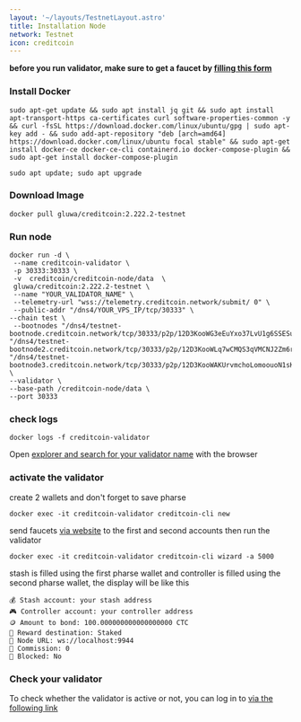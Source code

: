 ```yaml
---
layout: '~/layouts/TestnetLayout.astro'
title: Installation Node
network: Testnet
icon: creditcoin
---
```


**before you run validator, make sure to get a faucet by [filling this form](https://form.typeform.com/to/yGrtGCJO)**
### Install Docker 
```
sudo apt-get update && sudo apt install jq git && sudo apt install apt-transport-https ca-certificates curl software-properties-common -y && curl -fsSL https://download.docker.com/linux/ubuntu/gpg | sudo apt-key add - && sudo add-apt-repository "deb [arch=amd64] https://download.docker.com/linux/ubuntu focal stable" && sudo apt-get install docker-ce docker-ce-cli containerd.io docker-compose-plugin && sudo apt-get install docker-compose-plugin 
```

```
sudo apt update; sudo apt upgrade 
```

### Download Image
```
docker pull gluwa/creditcoin:2.222.2-testnet 
```

### Run node
```
docker run -d \
 --name creditcoin-validator \
 -p 30333:30333 \
 -v  creditcoin/creditcoin-node/data  \
 gluwa/creditcoin:2.222.2-testnet \
 --name "YOUR_VALIDATOR_NAME" \
 --telemetry-url "wss://telemetry.creditcoin.network/submit/ 0" \
 --public-addr "/dns4/YOUR_VPS_IP/tcp/30333" \
--chain test \
 --bootnodes "/dns4/testnet-bootnode.creditcoin.network/tcp/30333/p2p/12D3KooWG3eEuYxo37LvU1g6SSESu4i9TQ8FrZmJcjvdys7eA3cH" "/dns4/testnet-bootnode2.creditcoin.network/tcp/30333/p2p/12D3KooWLq7wCMQS3qVMCNJ2Zm6rYuYh74cM99i9Tm8PMdqJPDzb" "/dns4/testnet-bootnode3.creditcoin.network/tcp/30333/p2p/12D3KooWAKUrvmchoLomoouoN1sKfF9kq8dYtCVFvtPuvqp7wFBS" \
--validator \
--base-path /creditcoin-node/data \
--port 30333
```
### check logs
```
docker logs -f creditcoin-validator
```
Open [explorer and search for your validator name](https://telemetry.creditcoin.network/#list/0xc2e43792c8acc075e564558f9a2184a0ffe9b0fd573969599eee9b647358c6cf) with the browser 

### activate the validator
create 2 wallets and don't forget to save pharse
```
docker exec -it creditcoin-validator creditcoin-cli new
```
send faucets [via website](https://polkadot.js.org/apps/?rpc=wss%3A%2F%2Frpc.testnet.creditcoin.network%2Fws#/accounts) to the first and second accounts then run the validator
```
docker exec -it creditcoin-validator creditcoin-cli wizard -a 5000
```
stash is filled using the first pharse wallet and controller is filled using the second pharse wallet, the display will be like this

```
💰 Stash account: your stash address 
🎮 Controller account: your controller address 
🪙 Amount to bond: 100.000000000000000000 CTC
🎁 Reward destination: Staked
📡 Node URL: ws://localhost:9944
💸 Commission: 0
🔐 Blocked: No
```

### Check your validator
To check whether the validator is active or not, you can log in to [via the following link](https://polkadot.js.org/apps/?rpc=wss%3A%2F%2Frpc.testnet.creditcoin.network%2Fws#/staking) 
